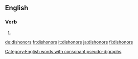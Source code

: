 ==English==

===Verb===
{{head|en}}

# {{en-third-person singular of|dishonor}}

[[Category:English words with consonant pseudo-digraphs]]

[[de:dishonors]]
[[fr:dishonors]]
[[it:dishonors]]
[[ja:dishonors]]
[[fi:dishonors]]